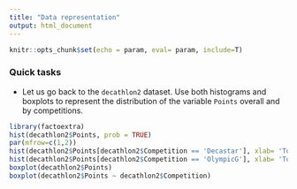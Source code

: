 ```yaml
---
title: "Data representation"
output: html_document
---
```


```r
knitr::opts_chunk$set(echo = param, eval= param, include=T)
```

### Quick tasks

- Let us go back to the `decathlon2` dataset. Use both histograms and boxplots to represent the distribution of the variable `Points` overall and by competitions.

```r
library(factoextra)
hist(decathlon2$Points, prob = TRUE)
par(mfrow=c(1,2))
hist(decathlon2$Points[decathlon2$Competition == 'Decastar'], xlab= 'Total Points', main = 'Histogram Total points at Decastar')
hist(decathlon2$Points[decathlon2$Competition == 'OlympicG'], xlab= 'Total Points', main = 'Histogram Total points at Olympic Games')
boxplot(decathlon2$Points)
boxplot(decathlon2$Points ~ decathlon2$Competition)
```
